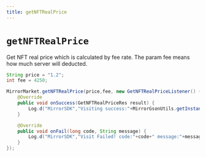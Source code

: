 ```yaml
---
title: getNFTRealPrice
---
```


# `getNFTRealPrice`
Get NFT real price which is calculated by fee rate. The param fee means how much server will deducted.

```java
String price = "1.2";
int fee = 4250;

MirrorMarket.getNFTRealPrice(price,fee, new GetNFTRealPriceListener() {
    @Override
    public void onSuccess(GetNFTRealPriceRes result) {
        Log.d("MirrorSDK","Visiting success:"+MirrorGsonUtils.getInstance().toJson(result));
    }

    @Override
    public void onFail(long code, String message) {
        Log.d("MirrorSDK","Visit Failed! code:"+code+" message:"+message);
    }
});
```